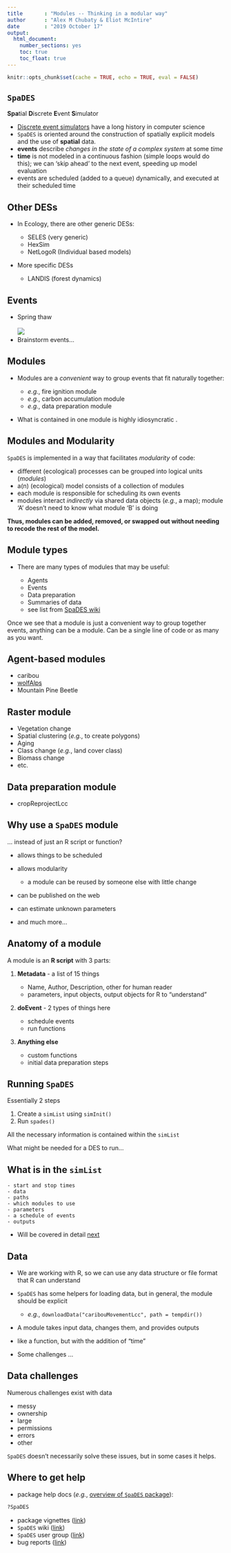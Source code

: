 ```yaml
---
title       : "Modules -- Thinking in a modular way"
author      : "Alex M Chubaty & Eliot McIntire"
date        : "2019 October 17"
output: 
  html_document: 
    number_sections: yes
    toc: true
    toc_float: true
---
```


```r
knitr::opts_chunk$set(cache = TRUE, echo = TRUE, eval = FALSE)
```

## `SpaDES`

**Spa**tial **D**iscrete **E**vent **S**imulator

- [Discrete event simulators](https://en.wikipedia.org/wiki/Discrete_event_simulation) have a long history in computer science
- `SpaDES` is oriented around the construction of spatially explicit models and the use of **spatial** data.
- **events** describe *changes in the state of a complex system* at some *time*
- **time** is not modeled in a continuous fashion (simple loops would do this); we can 'skip ahead' to the next event, speeding up model evaluation
- events are scheduled (added to a queue) dynamically, and executed at their scheduled time

## Other DESs

- In Ecology, there are other generic DESs:

    - SELES (very generic)
    - HexSim
    - NetLogoR (Individual based models)
    
- More specific DESs

    - LANDIS (forest dynamics)

## Events

- Spring thaw  
<br>
![](http://www.premier-roofing.com/wp-content/uploads/2014/03/stock-footage-spring-thaw-time-lapse.jpg)
- Brainstorm events...


## Modules

- Modules are a *convenient* way to group events that fit naturally together:

    - *e.g.*, fire ignition module
    - *e.g.*, carbon accumulation module
    - *e.g.*, data preparation module
    
- What is contained in one module is highly idiosyncratic .

## Modules and Modularity

`SpaDES` is implemented in a way that facilitates *modularity* of code:
  
- different (ecological) processes can be grouped into logical units (*modules*)
- a(n) (ecological) model consists of a collection of modules
- each module is responsible for scheduling its own events
- modules interact *indirectly* via shared data objects (*e.g.*, a map);
module 'A' doesn't need to know what module 'B' is doing

**Thus, modules can be added, removed, or swapped out without needing to recode the rest of the model.**

## Module types

- There are many types of modules that may be useful:

    - Agents
    - Events
    - Data preparation
    - Summaries of data
    - see list from [SpaDES wiki](https://github.com/PredictiveEcology/SpaDES/wiki/Getting-Started-Guide#types-of-modules)
    
Once we see that a module is just a convenient way to group together events, anything can be a module.
Can be a single line of code or as many as you want.

## Agent-based modules

- caribou
- [wolfAlps](https://github.com/PredictiveEcology/SpaDES-modules/blob/master/modules/wolfAlps/wolfAlps.R)
- Mountain Pine Beetle

## Raster module

- Vegetation change
- Spatial clustering (*e.g.*, to create polygons)
- Aging
- Class change (*e.g.*, land cover class)
- Biomass change
- etc.

## Data preparation module

- cropReprojectLcc

## Why use a `SpaDES` module

... instead of just an R script or function?

- allows things to be scheduled
- allows modularity

    - a module can be reused by someone else with little change

- can be published on the web
- can estimate unknown parameters
- and much more...

## Anatomy of a module

A module is an **R script** with 3 parts:

1. **Metadata** - a list of 15 things

    - Name, Author, Description, other for human reader
    - parameters, input objects, output objects for R to "understand"
    
2. **doEvent** - 2 types of things here

    - schedule events
    - run functions
    
3. **Anything else**

    - custom functions
    - initial data preparation steps
    

## Running `SpaDES`

Essentially 2 steps

1. Create a `simList` using `simInit()`
2. Run `spades()`

All the necessary information is contained within the `simList`

What might be needed for a DES to run... 

## What is in the `simList`

    - start and stop times
    - data
    - paths
    - which modules to use
    - parameters
    - a schedule of events
    - outputs

- Will be covered in detail [next](The-simList.html)

## Data

- We are working with R, so we can use any data structure or file format that R can understand
- `SpaDES` has some helpers for loading data, but in general, the module should be explicit

    - *e.g.*, `downloadData("caribouMovementLcc", path = tempdir())`
    
- A module takes input data, changes them, and provides outputs
- like a function, but with the addition of "time"

- Some challenges ...

## Data challenges

Numerous challenges exist with data

- messy
- ownership
- large
- permissions
- errors
- other

`SpaDES` doesn't necessarily solve these issues, but in some cases it helps.

## Where to get help

- package help docs (*e.g.*, [overview of `SpaDES` package](http://www.rdocumentation.org/packages/SpaDES/versions/1.2.0/topics/SpaDES-package)):

```r
?SpaDES
```

- package vignettes ([link](https://github.com/PredictiveEcology/SpaDES/wiki/Help-Vignettes))
- `SpaDES` wiki ([link](https://github.com/PredictiveEcology/SpaDES/wiki/))
- `SpaDES` user group ([link](https://groups.google.com/d/forum/spades-users))
- bug reports ([link](https://github.com/PredictiveEcology/SpaDES/issues/))
